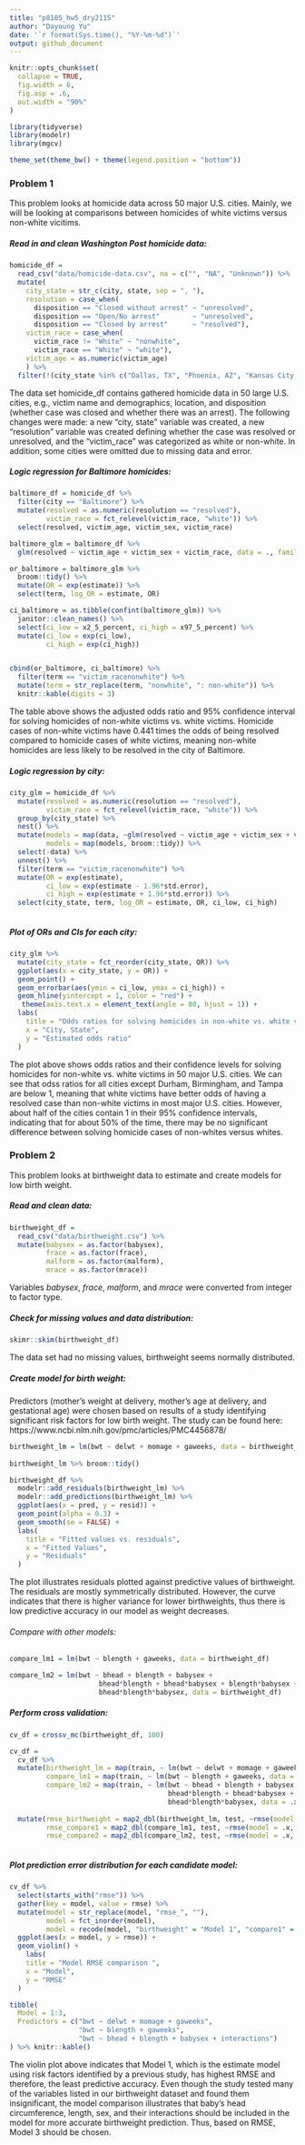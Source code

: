 ```yaml
---
title: "p8105_hw5_dry2115"
author: "Dayoung Yu"
date: '`r format(Sys.time(), "%Y-%m-%d")`'
output: github_document
---
```


```r
knitr::opts_chunk$set(
  collapse = TRUE,
  fig.width = 6,
  fig.asp = .6,
  out.width = "90%"
)

library(tidyverse)
library(modelr)
library(mgcv)

theme_set(theme_bw() + theme(legend.position = "bottom"))
```


### Problem 1
This problem looks at homicide data across 50 major U.S. cities. Mainly, we will be looking at comparisons between homicides of white victims versus non-white vicitims.

##### Read in and clean _Washington Post_ homicide data:

```r
homicide_df = 
  read_csv("data/homicide-data.csv", na = c("", "NA", "Unknown")) %>%
  mutate(
    city_state = str_c(city, state, sep = ", "),
    resolution = case_when(
      disposition == "Closed without arrest" ~ "unresolved",
      disposition == "Open/No arrest"        ~ "unresolved",
      disposition == "Closed by arrest"      ~ "resolved"),
    victim_race = case_when(
      victim_race != "White" ~ "nonwhite",
      victim_race == "White" ~ "white"),
    victim_age = as.numeric(victim_age)
    ) %>%
  filter(!(city_state %in% c("Dallas, TX", "Phoenix, AZ", "Kansas City, MO", "Tulsa, AL")))
```

The data set homicide_df contains gathered homicide data in 50 large U.S. cities, e.g., victim name and demographics, location, and disposition (whether case was closed and whether there was an arrest). The following changes were made: a new "city, state" variable was created, a new "resolution" variable was created defining whether the case was resolved or unresolved, and the "victim_race" was categorized as white or non-white. In addition, some cities were omitted due to missing data and error.


##### Logic regression for Baltimore homicides:

```r
baltimore_df = homicide_df %>%
  filter(city == "Baltimore") %>%
  mutate(resolved = as.numeric(resolution == "resolved"),
         victim_race = fct_relevel(victim_race, "white")) %>%
  select(resolved, victim_age, victim_sex, victim_race)

baltimore_glm = baltimore_df %>%
  glm(resolved ~ victim_age + victim_sex + victim_race, data = ., family = binomial())

or_baltimore = baltimore_glm %>%
  broom::tidy() %>%
  mutate(OR = exp(estimate)) %>%
  select(term, log_OR = estimate, OR)

ci_baltimore = as.tibble(confint(baltimore_glm)) %>%
  janitor::clean_names() %>%
  select(ci_low = x2_5_percent, ci_high = x97_5_percent) %>%
  mutate(ci_low = exp(ci_low),
         ci_high = exp(ci_high))


cbind(or_baltimore, ci_baltimore) %>%
  filter(term == "victim_racenonwhite") %>%
  mutate(term = str_replace(term, "nonwhite", ": non-white")) %>%
  knitr::kable(digits = 3)

```

The table above shows the adjusted odds ratio and 95% confidence interval for solving homicides of non-white victims vs. white victims. Homicide cases of non-white victims have 0.441 times the odds of being resolved compared to homicide cases of white victims, meaning non-white homicides are less likely to be resolved in the city of Baltimore.


##### Logic regression by city:

```r
city_glm = homicide_df %>%
  mutate(resolved = as.numeric(resolution == "resolved"),
         victim_race = fct_relevel(victim_race, "white")) %>%
  group_by(city_state) %>%
  nest() %>%
  mutate(models = map(data, ~glm(resolved ~ victim_age + victim_sex + victim_race, data = ., family = binomial())),
         models = map(models, broom::tidy)) %>%
  select(-data) %>%
  unnest() %>%
  filter(term == "victim_racenonwhite") %>%
  mutate(OR = exp(estimate),
         ci_low = exp(estimate - 1.96*std.error),
         ci_high = exp(estimate + 1.96*std.error)) %>%
  select(city_state, term, log_OR = estimate, OR, ci_low, ci_high)
  

```

##### Plot of ORs and CIs for each city:

```r

city_glm %>%
  mutate(city_state = fct_reorder(city_state, OR)) %>%
  ggplot(aes(x = city_state, y = OR)) +
  geom_point() +
  geom_errorbar(aes(ymin = ci_low, ymax = ci_high)) +
  geom_hline(yintercept = 1, color = "red") +
   theme(axis.text.x = element_text(angle = 80, hjust = 1)) +
  labs(
    title = "Odds ratios for solving homicides in non-white vs. white victims",
    x = "City, State",
    y = "Estimated odds ratio"
  )


```

The plot above shows odds ratios and their confidence levels for solving homicides for non-white vs. white victims in 50 major U.S. cities. We can see that odss ratios for all cities except Durham, Birmingham, and Tampa are below 1, meaning that white victims have better odds of having a resolved case than non-white victims in most major U.S. cities. However, about half of the cities contain 1 in their 95% confidence intervals, indicating that for about 50% of the time, there may be no significant difference between solving homicide cases of non-whites versus whites. 

### Problem 2
This problem looks at birthweight data to estimate and create models for low birth weight. 

##### Read and clean data:
```r
birthweight_df = 
  read_csv("data/birthweight.csv") %>%
  mutate(babysex = as.factor(babysex),
         frace = as.factor(frace),
         malform = as.factor(malform),
         mrace = as.factor(mrace))


```

Variables _babysex_, _frace_, _malform_, and _mrace_ were converted from integer to factor type. 


##### Check for missing values and data distribution:
```r
skimr::skim(birthweight_df) 
```
The data set had no missing values, birthweight seems normally distributed.


##### Create model for birth weight:
Predictors (mother's weight at delivery, mother's age at delivery, and gestational age) were chosen based on results of a study identifying significant risk factors for low birth weight. The study can be found here: https://www.ncbi.nlm.nih.gov/pmc/articles/PMC4456878/

```r
birthweight_lm = lm(bwt ~ delwt + momage + gaweeks, data = birthweight_df)
  
birthweight_lm %>% broom::tidy()

birthweight_df %>%
  modelr::add_residuals(birthweight_lm) %>%
  modelr::add_predictions(birthweight_lm) %>%
  ggplot(aes(x = pred, y = resid)) +
  geom_point(alpha = 0.3) + 
  geom_smooth(se = FALSE) +
  labs(
    title = "Fitted values vs. residuals",
    x = "Fitted Values",
    y = "Residuals"
  ) 


```

The plot illustrates residuals plotted against predictive values of birthweight. The residuals are mostly symmetrically distributed. However, the curve indicates that there is higher variance for lower birthweights, thus there is low predictive accuracy in our model as weight decreases.


###### Compare with other models:
```r
compare_lm1 = lm(bwt ~ blength + gaweeks, data = birthweight_df)

compare_lm2 = lm(bwt ~ bhead + blength + babysex +
                      bhead*blength + bhead*babysex + blength*babysex +
                      bhead*blength*babysex, data = birthweight_df)
```



##### Perform cross validation:
```r
cv_df = crossv_mc(birthweight_df, 100)

cv_df = 
  cv_df %>%
  mutate(birthweight_lm = map(train, ~ lm(bwt ~ delwt + momage + gaweeks, data = .x)),
         compare_lm1 = map(train, ~ lm(bwt ~ blength + gaweeks, data = .x)),
         compare_lm2 = map(train, ~ lm(bwt ~ bhead + blength + babysex +
                                       bhead*blength + bhead*babysex + blength*babysex +
                                       bhead*blength*babysex, data = .x))) %>%
  
  mutate(rmse_birthweight = map2_dbl(birthweight_lm, test, ~rmse(model = .x, data = .y)),
         rmse_compare1 = map2_dbl(compare_lm1, test, ~rmse(model = .x, data = .y)),
         rmse_compare2 = map2_dbl(compare_lm2, test, ~rmse(model = .x, data = .y)))
  
```


##### Plot prediction error distribution for each candidate model:

```r
cv_df %>% 
  select(starts_with("rmse")) %>% 
  gather(key = model, value = rmse) %>% 
  mutate(model = str_replace(model, "rmse_", ""),
         model = fct_inorder(model),
         model = recode(model, "birthweight" = "Model 1", "compare1" = "Model 2", "compare2" = "Model 3")) %>% 
  ggplot(aes(x = model, y = rmse)) + 
  geom_violin() +
    labs(
    title = "Model RMSE comparison ",
    x = "Model",
    y = "RMSE"
  )

tibble(
  Model = 1:3,
  Predictors = c("bwt ~ delwt + momage + gaweeks",
                 "bwt ~ blength + gaweeks",
                 "bwt ~ bhead + blength + babysex + interactions")
) %>% knitr::kable()

```

The violin plot above indicates that Model 1, which is the estimate model using risk factors identified by a previous study, has highest RMSE and therefore, the least predictive accuracy. Even though the study tested many of the variables listed in our birthweight dataset and found them insignificant, the model comparison illustrates that baby's head circumference, length, sex, and their interactions should be included in the model for more accurate birthweight prediction. Thus, based on RMSE, Model 3 should be chosen.

